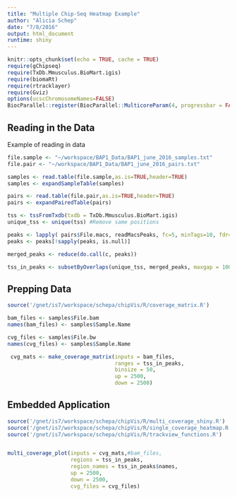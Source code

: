 ```yaml
---
title: "Multiple Chip-Seq Heatmap Example"
author: "Alicia Schep"
date: "7/8/2016"
output: html_document
runtime: shiny
---
```


```r
knitr::opts_chunk$set(echo = TRUE, cache = TRUE)
require(gChipseq)
require(TxDb.Mmusculus.BioMart.igis)
require(biomaRt)
require(rtracklayer)
require(Gviz)
options(ucscChromosomeNames=FALSE)
BiocParallel::register(BiocParallel::MulticoreParam(4, progressbar = FALSE))

```

## Reading in the Data

Example of reading in data

```r


file.sample <- "~/workspace/BAP1_Data/BAP1_june_2016_samples.txt"
file.pair <- "~/workspace/BAP1_Data/BAP1_june_2016_pairs.txt"

samples <- read.table(file.sample,as.is=TRUE,header=TRUE)
samples <- expandSampleTable(samples)

pairs <- read.table(file.pair,as.is=TRUE,header=TRUE)
pairs <- expandPairedTable(pairs)

tss <- tssFromTxdb(txdb = TxDb.Mmusculus.BioMart.igis)
unique_tss <- unique(tss) #Remove same positions

peaks <- lapply( pairs$File.macs, readMacsPeaks, fc=5, minTags=10, fdr=0.1)
peaks <- peaks[!sapply(peaks, is.null)]

merged_peaks <- reduce(do.call(c, peaks))

tss_in_peaks <- subsetByOverlaps(unique_tss, merged_peaks, maxgap = 1000)

```

## Prepping Data
```r
source('/gnet/is7/workspace/schepa/chipVis/R/coverage_matrix.R')

bam_files <- samples$File.bam
names(bam_files) <- samples$Sample.Name

cvg_files <- samples$File.bw
names(cvg_files) <- samples$Sample.Name

 cvg_mats <- make_coverage_matrix(inputs = bam_files,
                                  ranges = tss_in_peaks,
                                  binsize = 50,
                                  up = 2500,
                                  down = 2500)

```


## Embedded Application


```r

source('/gnet/is7/workspace/schepa/chipVis/R/multi_coverage_shiny.R')
source('/gnet/is7/workspace/schepa/chipVis/R/single_coverage_heatmap.R')
source('/gnet/is7/workspace/schepa/chipVis/R/trackview_functions.R')


multi_coverage_plot(inputs = cvg_mats,#bam_files, 
                    regions = tss_in_peaks, 
                    region_names = tss_in_peaks$names, 
                    up = 2500, 
                    down = 2500,
                    cvg_files = cvg_files)

```



